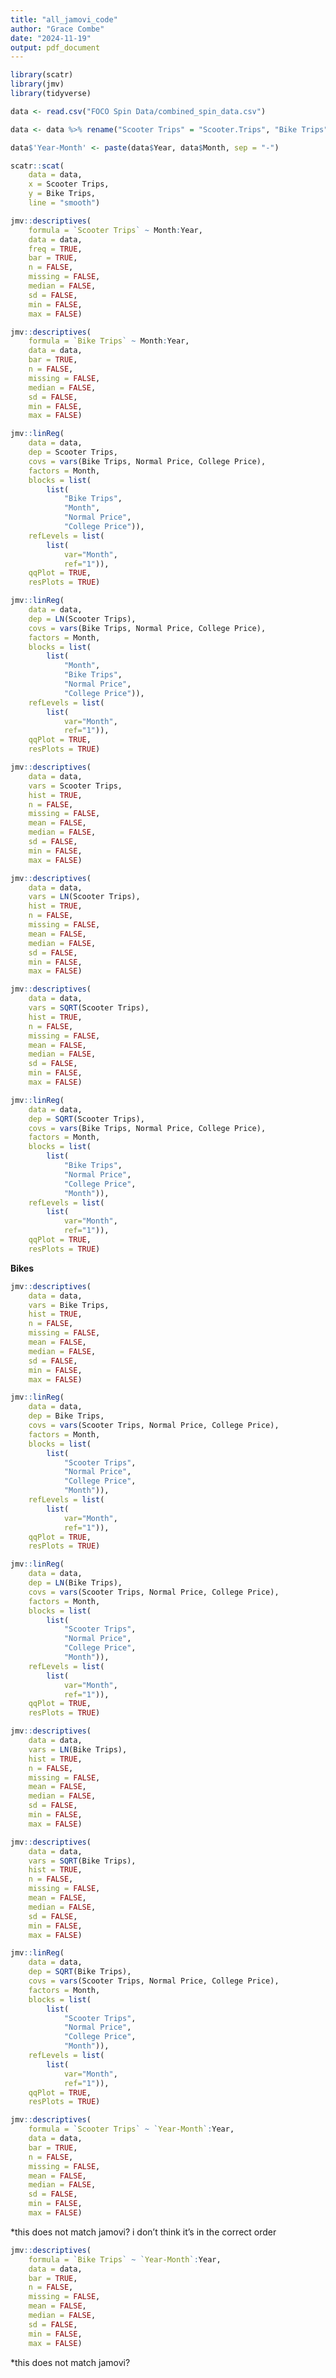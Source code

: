 ```yaml
---
title: "all_jamovi_code"
author: "Grace Combe"
date: "2024-11-19"
output: pdf_document
---
```

```r
library(scatr)
library(jmv)
library(tidyverse)
```


```r
data <- read.csv("FOCO Spin Data/combined_spin_data.csv")
```

```r
data <- data %>% rename("Scooter Trips" = "Scooter.Trips", "Bike Trips" = "Bike.Trips")
```

```r
data$'Year-Month' <- paste(data$Year, data$Month, sep = "-")
```

```r
scatr::scat(
    data = data,
    x = Scooter Trips,
    y = Bike Trips,
    line = "smooth")
```
```r
jmv::descriptives(
    formula = `Scooter Trips` ~ Month:Year,
    data = data,
    freq = TRUE,
    bar = TRUE,
    n = FALSE,
    missing = FALSE,
    median = FALSE,
    sd = FALSE,
    min = FALSE,
    max = FALSE)
```

```r
jmv::descriptives(
    formula = `Bike Trips` ~ Month:Year,
    data = data,
    bar = TRUE,
    n = FALSE,
    missing = FALSE,
    median = FALSE,
    sd = FALSE,
    min = FALSE,
    max = FALSE)
```

```r
jmv::linReg(
    data = data,
    dep = Scooter Trips,
    covs = vars(Bike Trips, Normal Price, College Price),
    factors = Month,
    blocks = list(
        list(
            "Bike Trips",
            "Month",
            "Normal Price",
            "College Price")),
    refLevels = list(
        list(
            var="Month",
            ref="1")),
    qqPlot = TRUE,
    resPlots = TRUE)
```

```r
jmv::linReg(
    data = data,
    dep = LN(Scooter Trips),
    covs = vars(Bike Trips, Normal Price, College Price),
    factors = Month,
    blocks = list(
        list(
            "Month",
            "Bike Trips",
            "Normal Price",
            "College Price")),
    refLevels = list(
        list(
            var="Month",
            ref="1")),
    qqPlot = TRUE,
    resPlots = TRUE)
```

```r
jmv::descriptives(
    data = data,
    vars = Scooter Trips,
    hist = TRUE,
    n = FALSE,
    missing = FALSE,
    mean = FALSE,
    median = FALSE,
    sd = FALSE,
    min = FALSE,
    max = FALSE)
```

```r
jmv::descriptives(
    data = data,
    vars = LN(Scooter Trips),
    hist = TRUE,
    n = FALSE,
    missing = FALSE,
    mean = FALSE,
    median = FALSE,
    sd = FALSE,
    min = FALSE,
    max = FALSE)
```

```r
jmv::descriptives(
    data = data,
    vars = SQRT(Scooter Trips),
    hist = TRUE,
    n = FALSE,
    missing = FALSE,
    mean = FALSE,
    median = FALSE,
    sd = FALSE,
    min = FALSE,
    max = FALSE)
```

```r
jmv::linReg(
    data = data,
    dep = SQRT(Scooter Trips),
    covs = vars(Bike Trips, Normal Price, College Price),
    factors = Month,
    blocks = list(
        list(
            "Bike Trips",
            "Normal Price",
            "College Price",
            "Month")),
    refLevels = list(
        list(
            var="Month",
            ref="1")),
    qqPlot = TRUE,
    resPlots = TRUE)
```

**Bikes**
```r
jmv::descriptives(
    data = data,
    vars = Bike Trips,
    hist = TRUE,
    n = FALSE,
    missing = FALSE,
    mean = FALSE,
    median = FALSE,
    sd = FALSE,
    min = FALSE,
    max = FALSE)
```

```r
jmv::linReg(
    data = data,
    dep = Bike Trips,
    covs = vars(Scooter Trips, Normal Price, College Price),
    factors = Month,
    blocks = list(
        list(
            "Scooter Trips",
            "Normal Price",
            "College Price",
            "Month")),
    refLevels = list(
        list(
            var="Month",
            ref="1")),
    qqPlot = TRUE,
    resPlots = TRUE)
```

```r
jmv::linReg(
    data = data,
    dep = LN(Bike Trips),
    covs = vars(Scooter Trips, Normal Price, College Price),
    factors = Month,
    blocks = list(
        list(
            "Scooter Trips",
            "Normal Price",
            "College Price",
            "Month")),
    refLevels = list(
        list(
            var="Month",
            ref="1")),
    qqPlot = TRUE,
    resPlots = TRUE)
```

```r
jmv::descriptives(
    data = data,
    vars = LN(Bike Trips),
    hist = TRUE,
    n = FALSE,
    missing = FALSE,
    mean = FALSE,
    median = FALSE,
    sd = FALSE,
    min = FALSE,
    max = FALSE)
```

```r
jmv::descriptives(
    data = data,
    vars = SQRT(Bike Trips),
    hist = TRUE,
    n = FALSE,
    missing = FALSE,
    mean = FALSE,
    median = FALSE,
    sd = FALSE,
    min = FALSE,
    max = FALSE)
```

```r
jmv::linReg(
    data = data,
    dep = SQRT(Bike Trips),
    covs = vars(Scooter Trips, Normal Price, College Price),
    factors = Month,
    blocks = list(
        list(
            "Scooter Trips",
            "Normal Price",
            "College Price",
            "Month")),
    refLevels = list(
        list(
            var="Month",
            ref="1")),
    qqPlot = TRUE,
    resPlots = TRUE)
```

```r
jmv::descriptives(
    formula = `Scooter Trips` ~ `Year-Month`:Year,
    data = data,
    bar = TRUE,
    n = FALSE,
    missing = FALSE,
    mean = FALSE,
    median = FALSE,
    sd = FALSE,
    min = FALSE,
    max = FALSE)
```
*this does not match jamovi? i don't think it's in the correct order

```r
jmv::descriptives(
    formula = `Bike Trips` ~ `Year-Month`:Year,
    data = data,
    bar = TRUE,
    n = FALSE,
    missing = FALSE,
    mean = FALSE,
    median = FALSE,
    sd = FALSE,
    min = FALSE,
    max = FALSE)
```
*this does not match jamovi?



